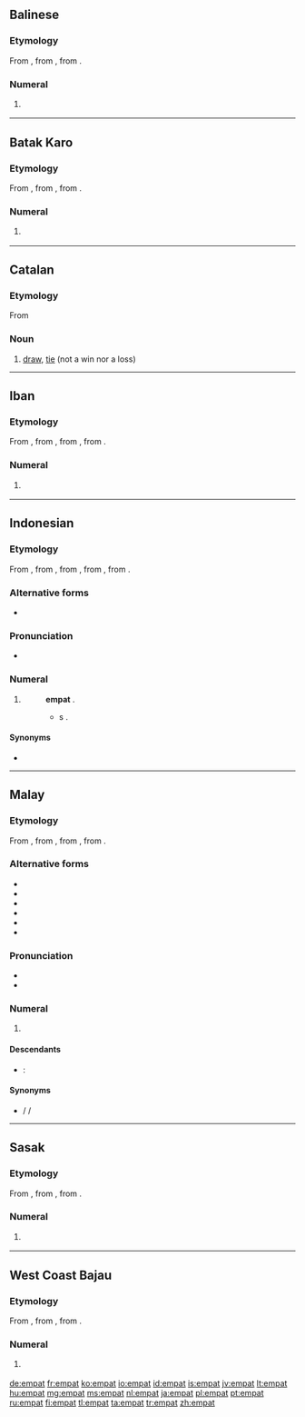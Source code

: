 ==Balinese==

===Etymology===
From {{proto|Western Malayo-Polynesian|əpat|lang=ban}}, from {{proto|Malayo-Polynesian|əpat|lang=ban}}, from {{proto|Austronesian|Səpat|lang=ban}}.

===Numeral===
{{head|ban|numeral}}

# {{cardinal|lang=ban}} {{l|en|four}}

[[Category:ban:Four| ]]

----

==Batak Karo==

===Etymology===
From {{proto|Western Malayo-Polynesian|əpat|lang=btx}}, from {{proto|Malayo-Polynesian|əpat|lang=btx}}, from {{proto|Austronesian|Səpat|lang=btx}}.

===Numeral===
{{head|btx|numeral}}

# {{cardinal|lang=btx}} {{l|en|four}}

[[Category:btx:Four| ]]

----

==Catalan==

===Etymology===
From {{l|ca|empatar}}

===Noun===
{{ca-noun|m}}

# [[draw]], [[tie]] (not a win nor a loss)

----

==Iban==

===Etymology===
From {{proto|Malayic|əmpat|lang=iba}}, from {{proto|Western Malayo-Polynesian|əpat|lang=iba}}, from {{proto|Malayo-Polynesian|əpat|lang=iba}}, from {{proto|Austronesian|Səpat|lang=iba}}.

===Numeral===
{{head|iba|numeral}}

# {{cardinal|lang=iba}} {{l|en|four}}

[[Category:iba:Four| ]]

----

==Indonesian==
{{cardinalbox|id|3|4|5|tiga|lima|ord=keempat}}

===Etymology===
From {{etyl|ms|id}} {{term|empat|lang=ms}}, from {{proto|Malayic|əmpat|lang=id}}, from {{proto|Western Malayo-Polynesian|əpat|lang=id}}, from {{proto|Malayo-Polynesian|əpat|lang=id}}, from {{proto|Austronesian|Səpat|lang=id}}.

===Alternative forms===
* {{l|id|pat}}

===Pronunciation===
* {{audio|Id-empat.ogg|audio}}

===Numeral===
{{head|id|numeral}}

# {{cardinal|lang=id}} {{l|en|four}}
#: {{l|id|tujuh|Tujuh}} {{l|id|kurang}} '''empat''' {{l|id|sama}} {{l|id|dengan}} {{l|id|tiga}}.
#:* {{l|en|seven|Seven}} {{l|en|minus}} '''{{l|en|four}}''' {{l|en|equal}}s {{l|en|three}}.

====Synonyms====
* {{l|id|catur}}

[[Category:id:Four| ]]

----

==Malay==
{{cardinalbox|ms|3|4|5|tiga|lima|ord=keempat}}

===Etymology===
From {{proto|Malayic|əmpat|lang=ms}}, from {{proto|Western Malayo-Polynesian|əpat|lang=ms}}, from {{proto|Malayo-Polynesian|əpat|lang=ms}}, from {{proto|Austronesian|Səpat|lang=ms}}.

===Alternative forms===
* {{l|ms|ĕmpat}}
* {{l|ms|ampat}}
* {{l|ms|ămpat}}
* {{l|ms|pat}}
* {{l|ms|امڤت|sc=Arab}}
* {{l|ms|ڤت|sc=Arab}}

===Pronunciation===
* {{IPA|/əmpat/|lang=ms}}
* {{rhymes|əmpat|pat|at|lang=ms}}

===Numeral===
{{head|ms|numeral|Jawi spelling|{{l|ms|امڤت|sc=Arab}}}}

# {{cardinal|lang=ms}} {{l|en|four}}

====Descendants====
{{top2}}
* {{etyl|id|-}}: {{l|id|empat}}
{{bottom}}

====Synonyms====
* {{l|ms|catur}} / {{l|ms|chator}} / {{l|ms|چاتور|sc=Arab}}

[[Category:ms:Four| ]]

----

==Sasak==

===Etymology===
From {{proto|Western Malayo-Polynesian|əpat|lang=sas}}, from {{proto|Malayo-Polynesian|əpat|lang=sas}}, from {{proto|Austronesian|Səpat|lang=sas}}.

===Numeral===
{{head|sas|numeral}}

# {{cardinal|lang=sas}} {{l|en|four}}

[[Category:sas:Four| ]]

----

==West Coast Bajau==

===Etymology===
From {{proto|Western Malayo-Polynesian|əpat|lang=bdr}}, from {{proto|Malayo-Polynesian|əpat|lang=bdr}}, from {{proto|Austronesian|Səpat|lang=bdr}}.

===Numeral===
{{head|bdr|numeral}}

# {{cardinal|lang=bdr}} {{l|en|four}}

[[Category:bdr:Four| ]]

[[de:empat]]
[[fr:empat]]
[[ko:empat]]
[[io:empat]]
[[id:empat]]
[[is:empat]]
[[jv:empat]]
[[lt:empat]]
[[hu:empat]]
[[mg:empat]]
[[ms:empat]]
[[nl:empat]]
[[ja:empat]]
[[pl:empat]]
[[pt:empat]]
[[ru:empat]]
[[fi:empat]]
[[tl:empat]]
[[ta:empat]]
[[tr:empat]]
[[zh:empat]]